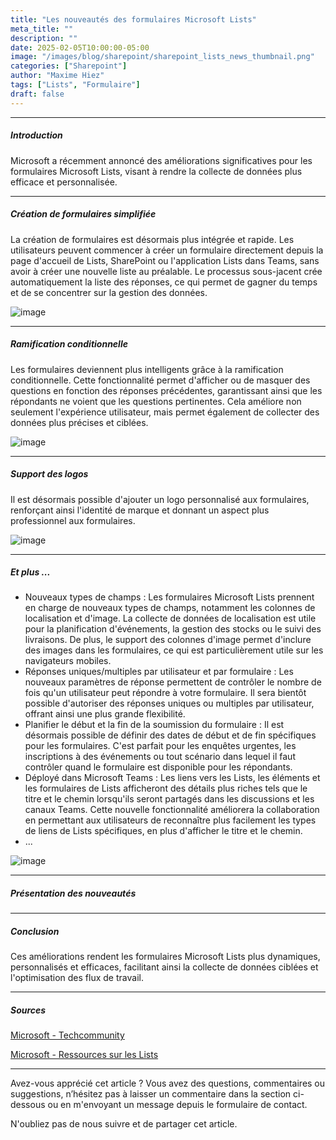 ```yaml
---
title: "Les nouveautés des formulaires Microsoft Lists"
meta_title: ""
description: ""
date: 2025-02-05T10:00:00-05:00
image: "/images/blog/sharepoint/sharepoint_lists_news_thumbnail.png"
categories: ["Sharepoint"]
author: "Maxime Hiez"
tags: ["Lists", "Formulaire"]
draft: false
---
```

---

##### Introduction
Microsoft a récemment annoncé des améliorations significatives pour les formulaires Microsoft Lists, visant à rendre la collecte de données plus efficace et personnalisée.

---

##### Création de formulaires simplifiée
La création de formulaires est désormais plus intégrée et rapide. Les utilisateurs peuvent commencer à créer un formulaire directement depuis la page d'accueil de Lists, SharePoint ou l'application Lists dans Teams, sans avoir à créer une nouvelle liste au préalable. Le processus sous-jacent crée automatiquement la liste des réponses, ce qui permet de gagner du temps et de se concentrer sur la gestion des données.

![image](/images/blog/sharepoint/sharepoint_lists_news_001.png)

---

##### Ramification conditionnelle
Les formulaires deviennent plus intelligents grâce à la ramification conditionnelle. Cette fonctionnalité permet d'afficher ou de masquer des questions en fonction des réponses précédentes, garantissant ainsi que les répondants ne voient que les questions pertinentes. Cela améliore non seulement l'expérience utilisateur, mais permet également de collecter des données plus précises et ciblées.

![image](/images/blog/sharepoint/sharepoint_lists_news_002.png)

---

##### Support des logos
Il est désormais possible d'ajouter un logo personnalisé aux formulaires, renforçant ainsi l'identité de marque et donnant un aspect plus professionnel aux formulaires.

![image](/images/blog/sharepoint/sharepoint_lists_news_003.png)

---

##### Et plus ...
- Nouveaux types de champs : Les formulaires Microsoft Lists prennent en charge de nouveaux types de champs, notamment les colonnes de localisation et d'image. La collecte de données de localisation est utile pour la planification d'événements, la gestion des stocks ou le suivi des livraisons. De plus, le support des colonnes d'image permet d'inclure des images dans les formulaires, ce qui est particulièrement utile sur les navigateurs mobiles.
- Réponses uniques/multiples par utilisateur et par formulaire : Les nouveaux paramètres de réponse permettent de contrôler le nombre de fois qu'un utilisateur peut répondre à votre formulaire. Il sera bientôt possible d'autoriser des réponses uniques ou multiples par utilisateur, offrant ainsi une plus grande flexibilité.
- Planifier le début et la fin de la soumission du formulaire : Il est désormais possible de définir des dates de début et de fin spécifiques pour les formulaires. C'est parfait pour les enquêtes urgentes, les inscriptions à des événements ou tout scénario dans lequel il faut contrôler quand le formulaire est disponible pour les répondants.
- Déployé dans Microsoft Teams : Les liens vers les Lists, les éléments et les formulaires de Lists afficheront des détails plus riches tels que le titre et le chemin lorsqu'ils seront partagés dans les discussions et les canaux Teams. Cette nouvelle fonctionnalité améliorera la collaboration en permettant aux utilisateurs de reconnaître plus facilement les types de liens de Lists spécifiques, en plus d'afficher le titre et le chemin.
- ...

![image](/images/blog/sharepoint/sharepoint_lists_news_004.png)

---

##### Présentation des nouveautés
<Youtube client:load id="BwYz5hIiDiw" title="Microsoft Lists forms update" />

---

##### Conclusion
Ces améliorations rendent les formulaires Microsoft Lists plus dynamiques, personnalisés et efficaces, facilitant ainsi la collecte de données ciblées et l'optimisation des flux de travail.

---

##### Sources
[Microsoft - Techcommunity](https://techcommunity.microsoft.com/blog/spblog/microsoft-lists-forms-whats-new/4374037)

[Microsoft - Ressources sur les Lists](https://adoption.microsoft.com/en-us/microsoft-lists/resources)

---


Avez-vous apprécié cet article ? Vous avez des questions, commentaires ou suggestions, n’hésitez pas à laisser un commentaire dans la section ci-dessous ou en m'envoyant un message depuis le formulaire de contact.

N'oubliez pas de nous suivre et de partager cet article.